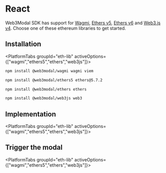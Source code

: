 




# React

Web3Modal SDK has support for [Wagmi](https://wagmi.sh/), [Ethers v5](https://docs.ethers.org/v5/getting-started/),
[Ethers v6](https://docs.ethers.org/v6/) and [Web3.js v4](https://docs.web3js.org/).
Choose one of these ethereum libraries to get started.

## Installation

<PlatformTabs groupId="eth-lib" activeOptions={["wagmi","ethers5","ethers","web3js"]}>
<PlatformTabItem value="wagmi">

```bash npm2yarn
npm install @web3modal/wagmi wagmi viem
```

</PlatformTabItem>
<PlatformTabItem value="ethers5">

```bash npm2yarn
npm install @web3modal/ethers5 ethers@5.7.2
```

</PlatformTabItem>
<PlatformTabItem value="ethers">

```bash npm2yarn
npm install @web3modal/ethers ethers
```

</PlatformTabItem>
<PlatformTabItem value="web3js">

```bash npm2yarn
npm install @web3modal/web3js web3
```

</PlatformTabItem>
</PlatformTabs>

<CloudBanner />

## Implementation

<PlatformTabs groupId="eth-lib" activeOptions={["wagmi","ethers5","ethers","web3js"]}>
<PlatformTabItem value="wagmi">

<WagmiImplementation/>

</PlatformTabItem>
<PlatformTabItem value="ethers5">

<Ethers5Implementation/>

</PlatformTabItem>
<PlatformTabItem value="ethers">

<EthersImplementation/>

</PlatformTabItem>
<PlatformTabItem value="web3js">

<Web3jsImplementation/>

</PlatformTabItem>
</PlatformTabs>

## Trigger the modal

<PlatformTabs groupId="eth-lib" activeOptions={["wagmi","ethers5","ethers","web3js"]}>
<PlatformTabItem value="wagmi">

<WagmiModal/>

</PlatformTabItem>
<PlatformTabItem value="ethers5">

<Ethers5Modal/>

</PlatformTabItem>
<PlatformTabItem value="ethers">

<EthersModal/>

</PlatformTabItem>
<PlatformTabItem value="web3js">

<Web3jsModal/>

</PlatformTabItem>
</PlatformTabs>